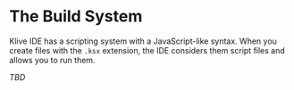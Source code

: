 # The Build System

Klive IDE has a scripting system with a JavaScript-like syntax. When you create files with the `.ksx` extension, the IDE considers them script files and allows you to run them.

_TBD_